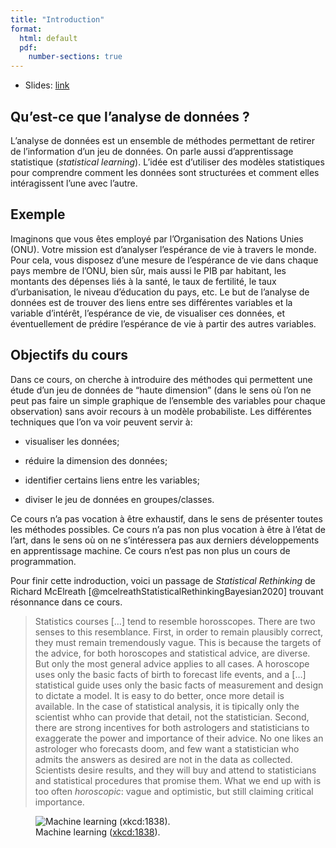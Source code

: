 ```yaml
--- 
title: "Introduction"
format: 
  html: default
  pdf:
    number-sections: true
---
```



* Slides: [link](../slides/01-introduction-slides.qmd)


## Qu'est-ce que l'analyse de données ?

L'analyse de données est un ensemble de méthodes permettant de retirer de l'information d'un jeu de données. On parle aussi d'apprentissage statistique (*statistical learning*). 
L'idée est d'utiliser des modèles statistiques pour comprendre comment les données sont structurées et comment elles intéragissent l'une avec l'autre. 

::: {.callout-note icon=false}
## Exemple

Imaginons que vous êtes employé par l'Organisation des Nations Unies (ONU). Votre mission est d'analyser l'espérance de vie à travers le monde. Pour cela, vous disposez d'une mesure de l'espérance de vie dans chaque pays membre de l'ONU, bien sûr, mais aussi le PIB par habitant, les montants des dépenses liés à la santé, le taux de fertilité, le taux d'urbanisation, le niveau d'éducation du pays, etc. Le but de l'analyse de données est de trouver des liens entre ses différentes variables et la variable d'intérêt, l'espérance de vie, de visualiser ces données, et éventuellement de prédire l'espérance de vie à partir des autres variables. 

::: 



## Objectifs du cours

Dans ce cours, on cherche à introduire des méthodes qui permettent une étude d'un jeu de données de "haute dimension" (dans le sens où l'on ne peut pas faire un simple graphique de l'ensemble des variables pour chaque observation) sans avoir recours à un modèle probabiliste. Les différentes techniques que l'on va voir peuvent servir à:

* visualiser les données;

* réduire la dimension des données;

* identifier certains liens entre les variables;

* diviser le jeu de données en groupes/classes.


Ce cours n'a pas vocation à être exhaustif, dans le sens de présenter toutes les méthodes possibles. Ce cours n'a pas non plus vocation à être à l'état de l'art, dans le sens où on ne s'intéressera pas aux derniers développements en apprentissage machine. Ce cours n'est pas non plus un cours de programmation.

Pour finir cette indroduction, voici un passage de *Statistical Rethinking* de Richard McElreath [@mcelreathStatisticalRethinkingBayesian2020] trouvant résonnance dans ce cours.

> Statistics courses [...] tend to resemble horosscopes. There are two senses to this resemblance. First, in order to remain plausibly correct, they must remain tremendously vague. This is because the targets of the advice, for both horoscopes and statistical advice, are diverse. But only the most general advice applies to all cases. A horoscope uses only the basic facts of birth to forecast life events, and a [...] statistical guide uses only the basic facts of measurement and design to dictate a model. It is easy to do better, once more detail is available. In the case of statistical analysis, it is tipically only the scientist whho can provide that detail, not the statistician.
> Second, there are strong incentives for both astrologers and statisticians to exaggerate the power and importance of their advice. No one likes an astrologer who forecasts doom, and few want a statistician who admits the answers as desired are not in the data as collected. Scientists desire results, and they will buy and attend to statisticians and statistical procedures that promise them. What we end up with is too often *horoscopic*: vague and optimistic, but still claiming critical importance.


![Machine learning ([xkcd:1838](https://xkcd.com/1838/)).](../include/machine_learning.png)

